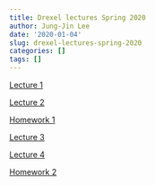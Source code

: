 ```yaml
---
title: Drexel lectures Spring 2020
author: Jung-Jin Lee
date: '2020-01-04'
slug: drexel-lectures-spring-2020
categories: []
tags: []
---
```


[Lecture 1](/Drexel_2020/Drexel_2020_Lecture_1.html)

[Lecture 2](/Drexel_2020/Drexel_2020_Lecture_2.html)

[Homework 1](/Drexel_2020/HW1.pdf)

[Lecture 3](/Drexel_2020/Drexel_2020_Lecture_3.html)

[Lecture 4](/Drexel_2020/Drexel_2020_Lecture_4.html)

[Homework 2](/Drexel_2020/HW2.pdf)